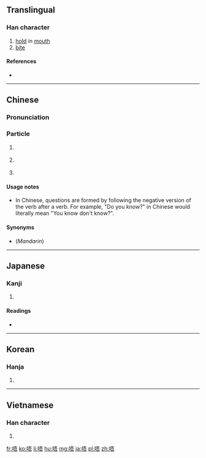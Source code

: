 ==Translingual==

===Han character===
{{Han char|rn=30|rad=口|as=07|sn=10|four=6106<sub>1</sub>|canj=口一一口 (RMMR), X口一一口 (XRMMR)|ids=⿰[[口]][[吾]]}}

# [[hold]] in [[mouth]]
# [[bite]]

====References====
* {{Han ref|kx=0193.051|dkj=03741|dj=0413.110|hdz=10627.020|uh=5514|ud=21780|bh=ADF8|bd=44536}}

----

==Chinese==
{{zh-forms}}

===Pronunciation===
{{zh-pron
|c=m4
|cat=particle
}}

===Particle===
{{zh-particle}}

# {{context|Cantonese|lang=zh}} {{non-gloss definition|Put before a verb to make it negative.}}
#: {{zh-usex|'''唔'''好意思，我 '''唔''' 記得。|Sorry, I don't remember.|C-GZ}}
#: {{zh-usex|你 知 '''唔''' 知道 游水池 喺 邊度{dou6} 呀{aa3}？|Do you know where the swimming pool is?|C-GZ}}
# {{context|Cantonese|lang=zh}} {{non-gloss definition|Particle of hesitation, of thinking.}}
#: {{zh-usex|「唔…不如 去 嗰 間 餐廳 吖！」|Well... let's go to that restaurant!|C-GZ}}
# {{context|Cantonese|lang=zh}} {{non-gloss definition|Particle of agreement.}}
#: {{zh-usex|「咁樣 得 唔 得 呀？」「唔。」|"Is this OK now?" "Yes."|C-GZ}}

====Usage notes====
* In Chinese, questions are formed by following the negative version of the verb after a verb. For example, "Do you know?" in Chinese would literally mean "You know don't know?".

====Synonyms====
* (''Mandarin'') {{zh-l|不}}

----

==Japanese==

===Kanji===
{{ja-kanji|grade=|rs=口07}}

# {{defn|lang=ja|sort=口07}}

====Readings====
* {{ja-readings|on=[[ご]] (go)|kun=}}

----

==Korean==

===Hanja===
{{ko-hanja|hangeul=오|rv=o|mr=o}}

# {{defn|lang=ko|sort=口07}}

----

==Vietnamese==

===Han character===
{{vi-hantu|[[ngô]]|rs=口07}}

# {{defn|lang=vi|sort=口07}}

[[fr:唔]]
[[ko:唔]]
[[li:唔]]
[[hu:唔]]
[[mg:唔]]
[[ja:唔]]
[[pl:唔]]
[[zh:唔]]